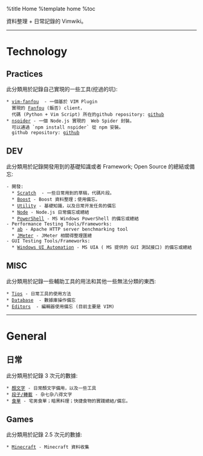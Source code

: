 %title Home
%template home
%toc

資料整理 + 日常記錄的 Vimwiki。

-----

= Technology =
== Practices ==
此分類用於記錄自己實現的一些工具(挖過的坑):
 * [[dev/vim-fanfou|vim-fanfou]]  - 一個基於 VIM Plugin 
   實現的 [[http://fanfou.com/|Fanfou]] (飯否) client， 
   代碼 (Python + Vim Script) 所在的github repository: [[https://github.com/xiongjia/vim-fanfou|github]]  
 * [[https://www.npmjs.org/package/nspider|nspider]] - 一個 Node.js 實現的  Web Spider 封裝。
   可以通過 `npm install nspider` 從 npm 安裝。
   github repository: [[https://github.com/xiongjia/nspider|github]]  

== DEV ==
此分類用於記錄開發用到的基礎知識或者 Framework; Open Source 的總結或備忘:
 - 開發:
   * [[dev/scratch|Scratch]]  - 一些日常用到的草稿，代碼片段。
   * [[dev/boost|Boost]] - Boost 資料整理；使用備忘。
   * [[dev/util|Utility]] - 基礎知識，以及日常开发任务的備忘
   * [[dev/node|Node]] - Node.js 日常備忘或總結
   * [[dev/ps1|PowerShell]] - MS Windows PowerShell 的備忘或總結 
 - Performance Testing Tools/Frameworks: 
   * [[dev/ab|ab]] - Apache HTTP server benchmarking tool
   * [[dev/jmeter|JMeter]] - JMeter 相關得整理匯總
 - GUI Testing Tools/Frameworks:
   * [[dev/win-uia|Windows UI Automation]] - MS UIA ( MS 提供的 GUI 測試接口) 的備忘或總結
 
== MISC ==
此分類用於記錄一些輔助工具的用法和其他一些無法分類的東西:
 * [[dev/tips|Tips]] - 日常工具的使用方法
 * [[dev/db|Database]]  - 數據庫操作備忘
 * [[dev/edit|Editors]]  - 編輯器使用備忘 (目前主要是 VIM)

-----

= General =
== 日常 ==
此分類用於記錄 3 次元的數據:
 * [[general/emoticon|顏文字]] - 日常顏文字備用，以及一些工具
 * [[general/txt|段子/轉載]] - 杂七杂八得文字
 * [[general/food|食單]] - 宅男食單；暗黑料理；快捷食物的實踐總結/備忘。

== Games ==
此分類用於記錄 2.5 次元的數據:
 * [[game/minecraft|Minecraft]] - Minecraft 資料收集 


